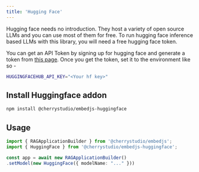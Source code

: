 ---
title: 'Hugging Face'
---

Hugging face needs no introduction. They host a variety of open source LLMs and you can use most of them for free. To run hugging face inference based LLMs with this library, you will need a free hugging face token.

You can get an API Token by signing up for hugging face and generate a token from [this page](https://huggingface.co/settings/tokens). Once you get the token, set it to the environment like so -

```bash
HUGGINGFACEHUB_API_KEY="<Your hf key>"
```

## Install Huggingface addon

```bash
npm install @cherrystudio/embedjs-huggingface
```

## Usage

```ts
import { RAGApplicationBuilder } from '@cherrystudio/embedjs';
import { HuggingFace } from '@cherrystudio/embedjs-huggingface';

const app = await new RAGApplicationBuilder()
.setModel(new HuggingFace({ modelName: "..." }))
```
